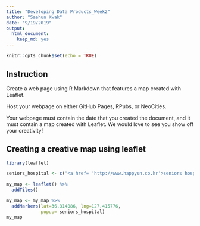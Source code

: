 ```yaml
---
title: "Developing Data Products_Week2"
author: "Saehun Kwak"
date: "9/19/2019"
output: 
  html_document: 
    keep_md: yes
---
```


```r
knitr::opts_chunk$set(echo = TRUE)
```

## Instruction
Create a web page using R Markdown that features a map created with Leaflet.

Host your webpage on either GitHub Pages, RPubs, or NeoCities.

Your webpage must contain the date that you created the document, and it must contain a map created with Leaflet. We would love to see you show off your creativity!

## Creating a creative map using leaflet

```r
library(leaflet)

seniors_hospital <- c("<a href= 'http://www.happysn.co.kr'>seniors hospital</a>")

my_map <- leaflet() %>% 
  addTiles()

my_map <- my_map %>%
  addMarkers(lat=36.314086, lng=127.415776, 
             popup= seniors_hospital)
my_map
```

